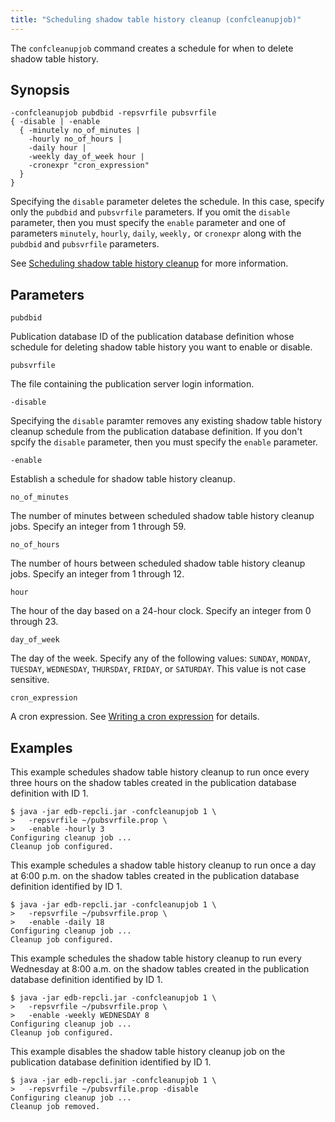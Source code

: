 ```yaml
---
title: "Scheduling shadow table history cleanup (confcleanupjob)"
---
```


<div id="schedule_shadow_table_history_clean" class="registered_link"></div>

The `confcleanupjob` command creates a schedule for when to delete shadow table history.

## Synopsis

```shell
-confcleanupjob pubdbid -repsvrfile pubsvrfile
{ -disable | -enable
  { -minutely no_of_minutes |
    -hourly no_of_hours |
    -daily hour |
    -weekly day_of_week hour |
    -cronexpr "cron_expression"
  }
}
```

Specifying the `disable` parameter deletes the schedule. In this case, specify only the `pubdbid` and `pubsvrfile` parameters. If you omit the `disable` parameter, then you must specify the `enable` parameter and one of parameters `minutely`, `hourly`, `daily`, `weekly,` or `cronexpr` along with the `pubdbid` and `pubsvrfile` parameters.

See [Scheduling shadow table history cleanup](../../07_common_operations/05_managing_history/#schedule_shadow_table_history_cleanup) for more information.

## Parameters

`pubdbid`

Publication database ID of the publication database definition whose schedule for deleting shadow table history you want to enable or disable.

`pubsvrfile`

The file containing the publication server login information.

`-disable`

Specifying the `disable` paramter removes any existing shadow table history cleanup schedule from the publication database definition. If you don't spcify the `disable` parameter, then you must specify the `enable` parameter.

`-enable`

Establish a schedule for shadow table history cleanup.

`no_of_minutes`

The number of minutes between scheduled shadow table history cleanup jobs. Specify an integer from 1 through 59.

`no_of_hours`

The number of hours between scheduled shadow table history cleanup jobs. Specify an integer from 1 through 12.

`hour`

The hour of the day based on a 24-hour clock. Specify an integer from 0 through 23.

`day_of_week`

The day of the week. Specify any of the following values: `SUNDAY`, `MONDAY`, `TUESDAY`, `WEDNESDAY`, `THURSDAY`, `FRIDAY`, or `SATURDAY`. This value is not case sensitive.

`cron_expression`

A cron expression. See [Writing a cron expression](../../10_appendix/03_miscellaneous_xdb_processing_topics/03_writing_cron_exp/#writing_cron_exp) for details.

## Examples

This example schedules shadow table history cleanup to run once every three hours on the shadow tables created in the publication database definition with ID 1.

```shell
$ java -jar edb-repcli.jar -confcleanupjob 1 \
>   -repsvrfile ~/pubsvrfile.prop \
>   -enable -hourly 3
Configuring cleanup job ...
Cleanup job configured.
```

This example schedules a shadow table history cleanup to run once a day at 6:00 p.m. on the shadow tables created in the publication database definition identified by ID 1.

```shell
$ java -jar edb-repcli.jar -confcleanupjob 1 \
>   -repsvrfile ~/pubsvrfile.prop \
>   -enable -daily 18
Configuring cleanup job ...
Cleanup job configured.
```

This example schedules the shadow table history cleanup to run every Wednesday at 8:00 a.m. on the shadow tables created in the publication database definition identified by ID 1.

```shell
$ java -jar edb-repcli.jar -confcleanupjob 1 \
>   -repsvrfile ~/pubsvrfile.prop \
>   -enable -weekly WEDNESDAY 8
Configuring cleanup job ...
Cleanup job configured.
```

This example disables the shadow table history cleanup job on the publication database definition identified by ID 1.

```shell
$ java -jar edb-repcli.jar -confcleanupjob 1 \
>   -repsvrfile ~/pubsvrfile.prop -disable
Configuring cleanup job ...
Cleanup job removed.
```
